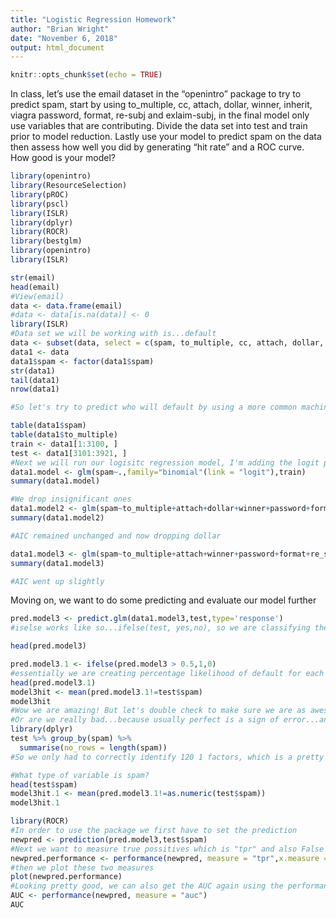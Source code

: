 ```yaml
---
title: "Logistic Regression Homework"
author: "Brian Wright"
date: "November 6, 2018"
output: html_document
---
```


```r
knitr::opts_chunk$set(echo = TRUE)
```

In class, let's use the email dataset in the "openintro" package to try to predict spam, start by using to_multiple, cc, attach, dollar, winner, inherit, viagra password, format, re-subj and exlaim-subj, in the final model only use variables that are contributing. Divide the data set into test and train prior to model reduction. Lastly use your model to predict spam on the data then assess how well you did by generating "hit rate" and a ROC curve. How good is your model?

```r
library(openintro)
library(ResourceSelection)
library(pROC)
library(pscl)
library(ISLR)
library(dplyr)
library(ROCR)
library(bestglm)
library(openintro)
library(ISLR)
```

```r
str(email)
head(email)
#View(email)
data <- data.frame(email)
#data <- data[is.na(data)] <- 0
library(ISLR)
#Data set we will be working with is...default 
data <- subset(data, select = c(spam, to_multiple, cc, attach, dollar, winner, inherit, viagra, password, format, re_subj, exclaim_subj))
data1 <- data
data1$spam <- factor(data1$spam)
str(data1)
tail(data1)
nrow(data1)

#So let's try to predict who will default by using a more common machine learning process of splitting the data into train and test segmenets. We are going to to go with a 80 train 20% test appoarch. Not that the common and space tells R to include the entire data.frame

table(data1$spam)
table(data1$to_multiple)
train <- data1[1:3100, ]
test <- data1[3101:3921, ]
#Next we will run our logisitc regression model, I'm adding the logit phrase but binomial does this by default so it is not necessary. 
data1.model <- glm(spam~.,family="binomial"(link = "logit"),train)
summary(data1.model)

#We drop insignificant ones
data1.model2 <- glm(spam~to_multiple+attach+dollar+winner+password+format+re_subj,family="binomial"(link = "logit"),train)
summary(data1.model2)

#AIC remained unchanged and now dropping dollar

data1.model3 <- glm(spam~to_multiple+attach+winner+password+format+re_subj,family="binomial"(link = "logit"),train)
summary(data1.model3)

#AIC went up slightly
```


Moving on, we want to do some predicting and evaluate our model further
```r
pred.model3 <- predict.glm(data1.model3,test,type='response')
#iselse works like so...ifelse(test, yes,no), so we are classifying the output if greater than .05 label as 1 if not lable as a 0

head(pred.model3)

pred.model3.1 <- ifelse(pred.model3 > 0.5,1,0)
#essentially we are creating percentage likelihood of default for each value, above 50% we are saying it's more likely to occur. 
head(pred.model3.1)
model3hit <- mean(pred.model3.1!=test$spam)
model3hit
#Wow we are amazing! But let's double check to make sure we are as awesome as we think, let's check something. 
#Or are we really bad...because usually perfect is a sign of error...any guesses?
library(dplyr)
test %>% group_by(spam) %>%
  summarise(no_rows = length(spam))
#So we only had to correctly identify 120 1 factors, which is a pretty small percentage, but still enough to where we should be getting some level of error...

#What type of variable is spam?
head(test$spam)
model3hit.1 <- mean(pred.model3.1!=as.numeric(test$spam))
model3hit.1

```

```r
library(ROCR)
#In order to use the package we first have to set the prediction 
newpred <- prediction(pred.model3,test$spam)
#Next we want to measure true possitives which is "tpr" and also False Positives "fpr"
newpred.performance <- performance(newpred, measure = "tpr",x.measure = "fpr")
#then we plot these two measures
plot(newpred.performance)
#Looking pretty good, we can also get the AUC again using the performance function
AUC <- performance(newpred, measure = "auc")
AUC
```










